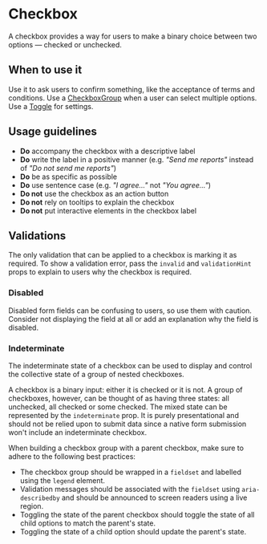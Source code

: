 
<Meta of={Stories} />

# Checkbox

A checkbox provides a way for users to make a binary choice between two options — checked or unchecked.

<Canvas withToolbar={true} of={Stories.Base} />
<Controls />

## When to use it

Use it to ask users to confirm something, like the acceptance of terms and conditions. Use a [CheckboxGroup](Forms/CheckboxGroup/Docs) when a user can select multiple options. Use a [Toggle](Forms/Toggle/Docs) for settings.

## Usage guidelines

- **Do** accompany the checkbox with a descriptive label
- **Do** write the label in a positive manner (e.g. _"Send me reports"_ instead of _"Do not send me reports"_)
- **Do** be as specific as possible
- **Do** use sentence case (e.g. _"I agree..."_ not _"You agree..."_)
- **Do not** use the checkbox as an action button
- **Do not** rely on tooltips to explain the checkbox
- **Do not** put interactive elements in the checkbox label

## Validations

The only validation that can be applied to a checkbox is marking it as required. To show a validation error, pass the `invalid` and `validationHint` props to explain to users why the checkbox is required.

<Canvas of={Stories.Validations} />

### Disabled

Disabled form fields can be confusing to users, so use them with caution. Consider not displaying the field at all or add an explanation why the field is disabled.

<Canvas of={Stories.Disabled} />

### Indeterminate

The indeterminate state of a checkbox can be used to display and control the collective state of a group of nested checkboxes.

A checkbox is a binary input: either it is checked or it is not. A group of checkboxes, however, can be thought of as having three states: all unchecked, all checked or some checked. The mixed state can be represented by the `indeterminate` prop. It is purely presentational and should not be relied upon to submit data since a native form submission won't include an indeterminate checkbox.

When building a checkbox group with a parent checkbox, make sure to adhere to the following best practices:

- The checkbox group should be wrapped in a `fieldset` and labelled using the `legend` element.
- Validation messages should be associated with the `fieldset` using `aria-describedby` and should be announced to screen readers using a live region.
- Toggling the state of the parent checkbox should toggle the state of all child options to match the parent's state.
- Toggling the state of a child option should update the parent's state.

<Canvas of={Stories.Indeterminate} />
